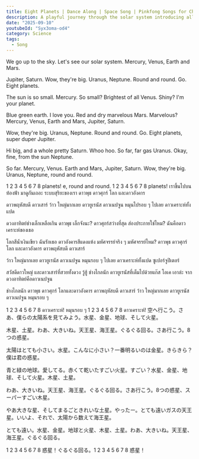```yaml
---
title: Eight Planets | Dance Along | Space Song | Pinkfong Songs for Children
description: A playful journey through the solar system introducing all eight planets with fun, child-friendly descriptions.
date: "2025-09-10"
youtubeId: "Syx3oma-od4"
category: Science
tags:
  - Song
---
```


<YouTube id="Syx3oma-od4" />

<TranscriptTabs>
<EnglishTranscript>
We go up to the sky. Let's see our solar system.  Mercury, Venus, Earth and Mars.

Jupiter, Saturn.  Wow, they're big. Uranus, Neptune.  Round and round. Go.  Eight planets.

The sun is so small.  Mercury. So small?  Brightest of all Venus. Shiny?  I'm your planet.

Blue green earth.  I love you. Red and dry marvelous Mars.  Marvelous? Mercury, Venus, Earth and Mars, Jupiter, Saturn.

Wow, they're big.  Uranus, Neptune. Round and round.  Go. Eight planets, super duper Jupiter.

Hi big, and a whole pretty Saturn. Whoo hoo.  So far, far gas Uranus. Okay, fine, from the sun Neptune.

So far.  Mercury, Venus. Earth and Mars, Jupiter, Saturn. Wow, they're big.  Uranus, Neptune, round and round.

1 2 3 4 5 6 7 8 planets!  e, round and round. 1 2 3 4 5 6 7 8 planets!
</EnglishTranscript>
<ThaiTranslation>
เราขึ้นไปบนท้องฟ้า มาดูกันเถอะ ระบบสุริยะของเรา ดาวพุธ ดาวศุกร์ โลก และดาวอังคาร

ดาวพฤหัสบดี ดาวเสาร์ ว้าว ใหญ่มากเลย ดาวยูเรนัส ดาวเนปจูน หมุนไปรอบ ๆ ไปเลย ดาวเคราะห์ทั้งแปด

ดวงอาทิตย์ช่างเล็กเหลือเกิน ดาวพุธ เล็กจังนะ? ดาวศุกร์สว่างที่สุด ส่องประกายใช่ไหม? ฉันคือดาวเคราะห์ของเธอ

โลกสีน้ำเงินเขียว ฉันรักเธอ ดาวอังคารสีแดงแห้ง มหัศจรรย์จริง ๆ มหัศจรรย์ไหม? ดาวพุธ ดาวศุกร์ โลก และดาวอังคาร ดาวพฤหัสบดี ดาวเสาร์

ว้าว ใหญ่มากเลย ดาวยูเรนัส ดาวเนปจูน หมุนรอบ ๆ ไปเลย ดาวเคราะห์ทั้งแปด ซูเปอร์จูปิเตอร์

สวัสดีดาวใหญ่ และดาวเสาร์ที่สวยทั้งดวง วู้ฮู้ ช่างไกลนัก ดาวยูเรนัสที่เต็มไปด้วยแก๊ส โอเค เอาล่ะ จากดวงอาทิตย์คือดาวเนปจูน

ช่างไกลนัก ดาวพุธ ดาวศุกร์ โลกและดาวอังคาร ดาวพฤหัสบดี ดาวเสาร์ ว้าว ใหญ่มากเลย ดาวยูเรนัส ดาวเนปจูน หมุนรอบ ๆ

1 2 3 4 5 6 7 8 ดาวเคราะห์! หมุนรอบ ๆ 1 2 3 4 5 6 7 8 ดาวเคราะห์!
</ThaiTranslation>
<JapaneseTranslation>
空へ行こう。さあ、僕らの太陽系を見てみよう。水星、金星、地球、そして火星。

木星、土星。わあ、大きいね。天王星、海王星。ぐるぐる回る。さあ行こう。8つの惑星。

太陽はとても小さい。水星。こんなに小さい？一番明るいのは金星。きらきら？僕は君の惑星。

青と緑の地球。愛してる。赤くて乾いたすごい火星。すごい？水星、金星、地球、そして火星。木星、土星。

わあ、大きいね。天王星、海王星。ぐるぐる回る。さあ行こう。8つの惑星、スーパーすごい木星。

やあ大きな星、そしてまるごときれいな土星。やったー。とても遠いガスの天王星。いいよ、それで、太陽から数えて海王星。

とても遠い。水星、金星。地球と火星、木星、土星。わあ、大きいね。天王星、海王星。ぐるぐる回る。

1 2 3 4 5 6 7 8 惑星！ぐるぐる回る。1 2 3 4 5 6 7 8 惑星！
</JapaneseTranslation>
</TranscriptTabs>
